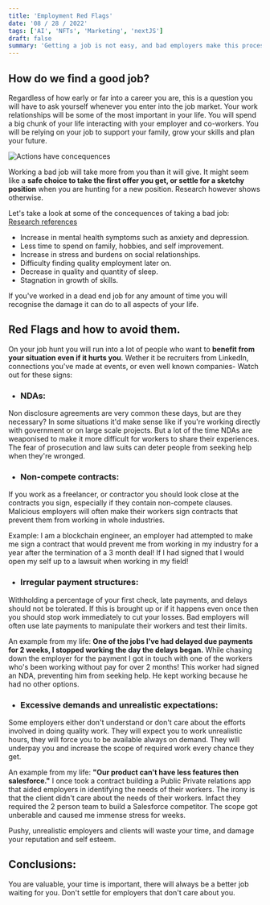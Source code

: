 ```yaml
---
title: 'Employment Red Flags'
date: '08 / 28 / 2022'
tags: ['AI', 'NFTs', 'Marketing', 'nextJS']
draft: false
summary: 'Getting a job is not easy, and bad employers make this process even more difficult. Let's go over some red flags to help you filter out bad jobs before it's too late.'
---
```


## How do we find a good job? 

Regardless of how early or far into a career you are, this is a question you will have to ask yourself whenever you enter into the job market.
Your work relationships will be some of the most important in your life. You will spend a big chunk of your life interacting with your employer and co-workers.
You will be relying on your job to support your family, grow your skills and plan your future.

![Actions have concequences](https://user-images.githubusercontent.com/69639595/198095142-6e5902b1-6e6c-4ed8-9a62-28f574f00fa8.jpg)

Working a bad job will take more from you than it will give. 
It might seem like a **safe choice to take the first offer you get, or settle for a sketchy position** when you are hunting for a new position. Research however shows otherwise.

Let's take a look at some of the concequences of taking a bad job: [Research references](https://www.ncbi.nlm.nih.gov/pmc/articles/PMC3813007/)

- Increase in mental health symptoms such as anxiety and depression. 
- Less time to spend on family, hobbies, and self improvement.
- Increase in stress and burdens on social relationships.
- Difficulty finding quality employment later on.
- Decrease in quality and quantity of sleep.
- Stagnation in growth of skills.

If you've worked in a dead end job for any amount of time you will recognise the damage it can do to all aspects of your life.

## Red Flags and how to avoid them.

On your job hunt you will run into a lot of people who want to **benefit from your situation even if it hurts you**. Wether it be recruiters from LinkedIn, connections you've made at events, or even well known companies-
Watch out for these signs:

- ### NDAs:

Non disclosure agreements are very common these days, but are they necessary?  In some situations it'd make sense like if you're working directly with government or on large scale projects.
But a lot of the time NDAs are weaponised to make it more difficult for workers to share their experiences. The fear of prosecution and law suits can deter people from seeking help when they're wronged.

- ### Non-compete contracts:

If you work as a freelancer, or contractor you should look close at the contracts you sign, especially if they contain non-compete clauses.
Malicious employers will often make their workers sign contracts that prevent them from working in whole industries.

Example: I am a blockchain engineer, an employer had attempted to make me sign a contract that would prevent me from working in my industry for a year after the termination of a 3 month deal! 
If I had signed that I would open my self up to a lawsuit when working in my field! 

- ### Irregular payment structures:

Withholding a percentage of your first check, late payments, and delays should not be tolerated. If this is brought up or if it happens even once then you should stop work immediately to cut your losses.
Bad employers will often use late payments to manipulate their workers and test their limits.

An example from my life: **One of the jobs I've had delayed due payments for 2 weeks, I stopped working the day the delays began.** While chasing down the employer for the payment I got in touch with one of the workers who's been working without pay for over 2 months!
This worker had signed an NDA, preventing him from seeking help. He kept working because he had no other options.

- ### Excessive demands and unrealistic expectations: 

Some employers either don't understand or don't care about the efforts involved in doing quality work. They will expect you to work unrealistic hours, they will force you to be available always on demand. 
They will underpay you and increase the scope of required work every chance they get.

An example from my life: **"Our product can't have less features then salesforce."** I once took a contract building a Public Private relations app that aided employers in identifying the needs of their workers.
The irony is that the client didn't care about the needs of their workers. Infact they required the 2 person team to build a Salesforce competitor. The scope got unberable and caused me immense stress for weeks.

Pushy, unrealistic employers and clients will waste your time, and damage your reputation and self esteem. 

## Conclusions: 

You are valuable, your time is important, there will always be a better job waiting for you. Don't settle for employers that don't care about you.

